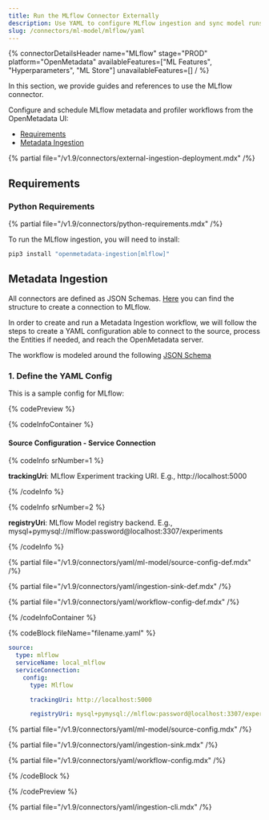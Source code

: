 ```yaml
---
title: Run the MLflow Connector Externally
description: Use YAML to configure MLflow ingestion and sync model runs, metrics, tags, and parameters.
slug: /connectors/ml-model/mlflow/yaml
---
```


{% connectorDetailsHeader
name="MLflow"
stage="PROD"
platform="OpenMetadata"
availableFeatures=["ML Features", "Hyperparameters", "ML Store"]
unavailableFeatures=[]
/ %}

In this section, we provide guides and references to use the MLflow connector.

Configure and schedule MLflow metadata and profiler workflows from the OpenMetadata UI:

- [Requirements](#requirements)
- [Metadata Ingestion](#metadata-ingestion)

{% partial file="/v1.9/connectors/external-ingestion-deployment.mdx" /%}

## Requirements

### Python Requirements

{% partial file="/v1.9/connectors/python-requirements.mdx" /%}

To run the MLflow ingestion, you will need to install:

```bash
pip3 install "openmetadata-ingestion[mlflow]"
```

## Metadata Ingestion

All connectors are defined as JSON Schemas.
[Here](https://github.com/open-metadata/OpenMetadata/blob/main/openmetadata-spec/src/main/resources/json/schema/entity/services/connections/mlmodel/mlflowConnection.json)
you can find the structure to create a connection to MLflow.

In order to create and run a Metadata Ingestion workflow, we will follow
the steps to create a YAML configuration able to connect to the source,
process the Entities if needed, and reach the OpenMetadata server.

The workflow is modeled around the following
[JSON Schema](https://github.com/open-metadata/OpenMetadata/blob/main/openmetadata-spec/src/main/resources/json/schema/metadataIngestion/mlmodelServiceMetadataPipeline.json)

### 1. Define the YAML Config

This is a sample config for MLflow:

{% codePreview %}

{% codeInfoContainer %}

#### Source Configuration - Service Connection

{% codeInfo srNumber=1 %}

**trackingUri**: MLflow Experiment tracking URI. E.g., http://localhost:5000


{% /codeInfo %}

{% codeInfo srNumber=2 %}

**registryUri**: MLflow Model registry backend. E.g., mysql+pymysql://mlflow:password@localhost:3307/experiments

{% /codeInfo %}

{% partial file="/v1.9/connectors/yaml/ml-model/source-config-def.mdx" /%}

{% partial file="/v1.9/connectors/yaml/ingestion-sink-def.mdx" /%}

{% partial file="/v1.9/connectors/yaml/workflow-config-def.mdx" /%}

{% /codeInfoContainer %}

{% codeBlock fileName="filename.yaml" %}


```yaml {% isCodeBlock=true %}
source:
  type: mlflow
  serviceName: local_mlflow
  serviceConnection:
    config:
      type: Mlflow
```
```yaml {% srNumber=1 %}
      trackingUri: http://localhost:5000
```
```yaml {% srNumber=2 %}
      registryUri: mysql+pymysql://mlflow:password@localhost:3307/experiments
```

{% partial file="/v1.9/connectors/yaml/ml-model/source-config.mdx" /%}

{% partial file="/v1.9/connectors/yaml/ingestion-sink.mdx" /%}

{% partial file="/v1.9/connectors/yaml/workflow-config.mdx" /%}

{% /codeBlock %}

{% /codePreview %}

{% partial file="/v1.9/connectors/yaml/ingestion-cli.mdx" /%}
